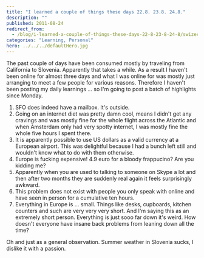 ```yaml
---
title: "I learned a couple of things these days 22.8. 23.8. 24.8."
description: ""
published: 2011-08-24
redirect_from:
  - /blog/i-learned-a-couple-of-things-these-days-22-8-23-8-24-8/swizec/2280
categories: "Learning, Personal"
hero: ../../../defaultHero.jpg
---
```


The past couple of days have been consumed mostly by traveling from California to Slovenia. Apparently that takes a while. As a result I haven't been online for almost three days and what I was online for was mostly just arranging to meet a few people for various reasons. Therefore I haven't been posting my daily learnings ... so I'm going to post a batch of highlights since Monday.

1.  SFO does indeed have a mailbox. It's outside.
2.  Going on an internet diet was pretty damn cool, means I didn't get any cravings and was mostly fine for the whole flight across the Atlantic and when Amsterdam only had very spotty internet, I was mostly fine the whole five hours I spent there.
3.  It is apparently possible to use US dollars as a valid currency at a European airport. This was delightful because I had a bunch left still and wouldn't know what to do with them otherwise.
4.  Europe is fucking expensive! 4.9 euro for a bloody frappucino? Are you kidding me?
5.  Apparently when you are used to talking to someone on Skype a lot and then after two months they are suddenly real again it feels surprisingly awkward.
6.  This problem does not exist with people you only speak with online and have seen in person for a cumulative ten hours.
7.  Everything in Europe is ... small. Things like desks, cupboards, kitchen counters and such are very very very short. And I'm saying this as an extremely short person. Everything is just sooo far down it's weird. How doesn't everyone have insane back problems from leaning down all the time?

Oh and just as a general observation. Summer weather in Slovenia sucks, I dislike it with a passion.
